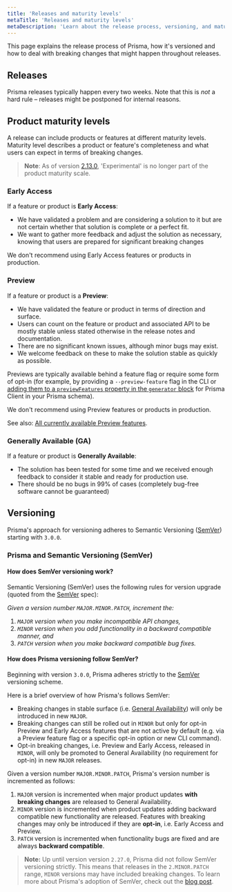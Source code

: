 ```yaml
---
title: 'Releases and maturity levels'
metaTitle: 'Releases and maturity levels'
metaDescription: 'Learn about the release process, versioning, and maturity of Prisma components and how to deal with breaking changes that might happen throughout releases.'
---
```


<TopBlock>

This page explains the release process of Prisma, how it's versioned and how to deal with breaking changes that might happen throughout releases.

</TopBlock>

## Releases

Prisma releases typically happen every two weeks. Note that this is _not_ a hard rule – releases might be postponed for internal reasons.

## Product maturity levels

A release can include products or features at different maturity levels. Maturity level describes a product or feature's completeness and what users can expect in terms of breaking changes.

> **Note**: As of version [2.13.0](https://github.com/prisma/prisma/releases/2.13.0), 'Experimental' is no longer part of the product maturity scale.

### Early Access

If a feature or product is **Early Access**:

- We have validated a problem and are considering a solution to it but are not certain whether that solution is complete or a perfect fit.
- We want to gather more feedback and adjust the solution as necessary, knowing that users are prepared for significant breaking changes

We don't recommend using Early Access features or products in production.

### Preview

If a feature or product is a **Preview**:

- We have validated the feature or product in terms of direction and surface.
- Users can count on the feature or product and associated API to be mostly stable unless stated otherwise in the release notes and documentation.
- There are no significant known issues, although minor bugs may exist.
- We welcome feedback on these to make the solution stable as quickly as possible.

Previews are typically available behind a feature flag or require some form of opt-in (for example, by providing a `--preview-feature` flag in the CLI or [adding them to a `previewFeatures` property in the `generator` block](../../concepts/components/preview-features/cli-preview-features/) for Prisma Client in your Prisma schema).

We don't recommend using Preview features or products in production.

See also: [All currently available Preview features](../../concepts/components/preview-features).

### Generally Available (GA)

If a feature or product is **Generally Available**:

- The solution has been tested for some time and we received enough feedback to consider it stable and ready for production use.
- There should be no bugs in 99% of cases (completely bug-free software cannot be guaranteed)

## Versioning

Prisma's approach for versioning adheres to Semantic Versioning ([SemVer](https://semver.org/)) starting with `3.0.0`.

### Prisma and Semantic Versioning (SemVer)

#### How does SemVer versioning work?

Semantic Versioning (SemVer) uses the following rules for version upgrade (quoted from the [SemVer](https://semver.org/) spec):

_Given a version number `MAJOR.MINOR.PATCH`, increment the:_

1. _`MAJOR` version when you make incompatible API changes,_
1. _`MINOR` version when you add functionality in a backward compatible manner, and_
1. _`PATCH` version when you make backward compatible bug fixes._


#### How does Prisma versioning follow SemVer?

Beginning with version `3.0.0`, Prisma adheres strictly to the [SemVer](https://semver.org/) versioning scheme.

Here is a brief overview of how Prisma's follows SemVer:

- Breaking changes in stable surface (i.e. [General Availability](https://www.prisma.io/docs/about/releases#generally-available-ga)) will only be introduced in new `MAJOR`.
- Breaking changes can still be rolled out in `MINOR` but only for opt-in Preview and Early Access features that are not active by default (e.g. via a Preview feature flag or a specific opt-in option or new CLI command).
- Opt-in breaking changes, i.e. Preview and Early Access, released in `MINOR`, will only be promoted to General Availability (no requirement for opt-in) in new `MAJOR` releases.

Given a version number `MAJOR.MINOR.PATCH`, Prisma's version number is incremented as follows:

1. `MAJOR` version is incremented when major product updates **with breaking changes** are released to General Availability.
1. `MINOR` version is incremented when product updates adding backward compatible new functionality are released. Features with breaking changes may only be introduced if they are **opt-in**, i.e. Early Access and Preview.
1. `PATCH` version is incremented when functionality bugs are fixed and are always **backward compatible**.

> **Note:** Up until version version `2.27.0`, Prisma did not follow SemVer versioning strictly. This means that releases in the `2.MINOR.PATCH` range, `MINOR` versions may have included breaking changes. To learn more about Prisma's adoption of SemVer, check out the [blog post](https://www.prisma.io/blog/prisma-adopts-semver-strictly).